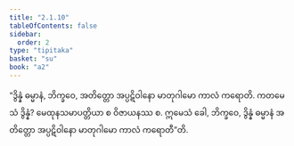 ```yaml
---
title: "2.1.10"
tableOfContents: false
sidebar:
  order: 2
type: "tipitaka"
basket: "su"
book: "a2"
---
```



<DynamicBreadcrumb />

<Division number="62" book="a2">

<Paragraph number="138" book="a2">
“ဒွိန္နံ ဓမ္မာနံ, ဘိက္ခဝေ, အတိတ္တော အပ္ပဋိဝါနော မာတုဂါမော ကာလံ ကရောတိ. ကတမေသံ ဒွိန္နံ? မေထုနသမာပတ္တိယာ စ ဝိဇာယနဿ စ. ဣမေသံ ခေါ, ဘိက္ခဝေ, ဒွိန္နံ ဓမ္မာနံ အတိတ္တော အပ္ပဋိဝါနော မာတုဂါမော ကာလံ ကရောတီ”တိ.
</Paragraph>
</Division>